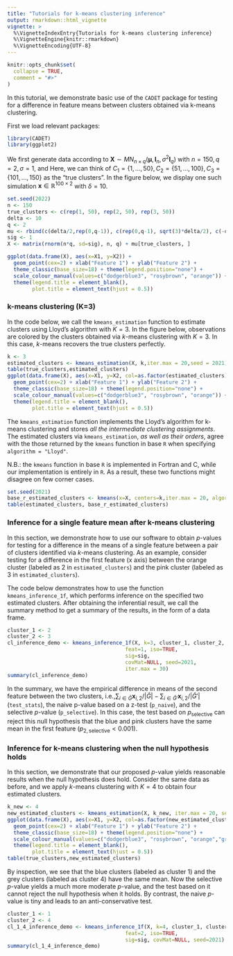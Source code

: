 ```yaml
---
title: "Tutorials for k-means clustering inference"
output: rmarkdown::html_vignette
vignette: >
  %\VignetteIndexEntry{Tutorials for k-means clustering inference}
  %\VignetteEngine{knitr::rmarkdown}
  %\VignetteEncoding{UTF-8}
---
```


```r
knitr::opts_chunk$set(
  collapse = TRUE,
  comment = "#>"
)
```

In this tutorial, we demonstrate basic use of the `CADET` package for testing for a 
difference in feature means between clusters obtained via k-means clustering. 

First we load relevant packages:
```r
library(CADET)
library(ggplot2)
```

We first generate data according to $\mathbf{X} \sim MN_{n\times q}(\boldsymbol{\mu}, \textbf{I}_n, \sigma^2 \textbf{I}_q)$ with $n=150,q=2,\sigma=1,$ and 
\begin{align}
\label{eq:power_model}
\boldsymbol{\mu}_1 =\ldots = \boldsymbol{\mu}_{50} = \begin{bmatrix}
-\delta/2 \\ 0_{q-1}
\end{bmatrix}, \; {\boldsymbol\mu}_{51}=\ldots = \boldsymbol{\mu}_{100} = \begin{bmatrix}
 0_{q-1} \\ \sqrt{3}\delta/2
\end{bmatrix} ,\;
\boldsymbol{\mu}_{101}=\ldots = \boldsymbol{\mu}_{150} = \begin{bmatrix}
\delta/2 \\ 0_{q-1}
\end{bmatrix}.
\end{align}
Here, we can think of $C_1 = \{1,\ldots,50\},C_2 = \{51,\ldots,100\},C_3 = \{101,\ldots,150\}$ as the "true clusters".
In the figure below, we display one such simulation $\mathbf{x}\in\mathbb{R}^{100\times 2}$ with $\delta=10$. 

```r
set.seed(2022)
n <- 150
true_clusters <- c(rep(1, 50), rep(2, 50), rep(3, 50))
delta <- 10
q <- 2
mu <- rbind(c(delta/2,rep(0,q-1)), c(rep(0,q-1), sqrt(3)*delta/2), c(-delta/2,rep(0,q-1)) )
sig <- 1
X <- matrix(rnorm(n*q, sd=sig), n, q) + mu[true_clusters, ]

ggplot(data.frame(X), aes(x=X1, y=X2)) +
  geom_point(cex=2) + xlab("Feature 1") + ylab("Feature 2") +
  theme_classic(base_size=18) + theme(legend.position="none") +
  scale_colour_manual(values=c("dodgerblue3", "rosybrown", "orange")) +
  theme(legend.title = element_blank(),
        plot.title = element_text(hjust = 0.5))
```

### k-means clustering (K=3)
In the code below, we call the `kmeans_estimation` function to estimate clusters using Lloyd's algorithm with $K=3$. In the figure below, observations are colored by the clusters obtained via $k$-means clustering with $K=3$. In this case, $k$-means recovers the true clusters perfectly. 

```r
k <- 3
estimated_clusters <- kmeans_estimation(X, k,iter.max = 20,seed = 2021)$final_cluster
table(true_clusters,estimated_clusters)
ggplot(data.frame(X), aes(x=X1, y=X2, col=as.factor(estimated_clusters))) +
  geom_point(cex=2) + xlab("Feature 1") + ylab("Feature 2") +
  theme_classic(base_size=18) + theme(legend.position="none") +
  scale_colour_manual(values=c("dodgerblue3", "rosybrown", "orange")) +
  theme(legend.title = element_blank(),
        plot.title = element_text(hjust = 0.5))
```

The `kmeans_estimation` function implements the Lloyd's algorithm for k-means clustering and  stores *all the intermediate clustering assignments*. The estimated clusters via `kmeans_estimation`, *as well as their orders*, agree with the those returned by the `kmeans` function in base `R` when specifying `algorithm = "Lloyd"`.

N.B.: the `kmeans` function in base `R` is implemented in Fortran and C, while our implementation is entirely in `R`. As a result, these two functions might disagree on few corner cases. 

```r
set.seed(2021)
base_r_estimated_clusters <- kmeans(x=X, centers=k,iter.max = 20, algorithm = "Lloyd")$cluster
table(estimated_clusters, base_r_estimated_clusters)
```

### Inference for a single feature mean after k-means clustering 

In this section, we demonstrate how to use our software to obtain $p$-values for testing for a difference in the means of a single feature between a pair of clusters identified via $k$-means clustering. As an example, consider testing for a difference in the first feature (x axis) between the orange cluster (labeled as 2 in `estimated_clusters`) and the pink cluster (labeled as 3 in `estimated_clusters`). 

The code below demonstrates how to use the function `kmeans_inference_1f`, which performs inference on the specified two estimated clusters. After obtaining the inferential result, we call the summary method to get a summary of the results, in the form of a data frame.

```r
cluster_1 <- 2
cluster_2 <- 3
cl_inference_demo <- kmeans_inference_1f(X, k=3, cluster_1, cluster_2,
                                      feat=1, iso=TRUE,
                                      sig=sig,
                                      covMat=NULL, seed=2021,
                                      iter.max = 30)
summary(cl_inference_demo)
```

In the summary, we have the empirical difference in means of the second feature between the two clusters, i.e.,$\sum_{i\in \hat{G}}\mathbf{x}_{i,2}/|\hat{{G}}| - \sum_{i\in \hat{G}'}\mathbf{x}_{i,2}/|\hat{G}'|$  (`test_stats`), the naive p-value based on a z-test (`p_naive`), and the selective $p$-value (`p_selective`). In this case, the test based on $p_{\text{selective}}$ can reject this null hypothesis that the blue and pink clusters have the same mean in the first feature ($p_{2,\text{selective}}<0.001$).

### Inference for k-means clustering when the null hypothesis holds

In this section, we demonstrate that our proposed $p$-value yields reasonable results when the null hypothesis does hold. Consider the same data as before, and we apply $k$-means clustering with $K=4$ to obtain four estimated clusters. 

```r
k_new <- 4
new_estimated_clusters <- kmeans_estimation(X, k_new, iter.max = 20, seed = 2021)$final_cluster
ggplot(data.frame(X), aes(x=X1, y=X2, col=as.factor(new_estimated_clusters))) +
  geom_point(cex=2) + xlab("Feature 1") + ylab("Feature 2") +
  theme_classic(base_size=18) + theme(legend.position="none") +
  scale_colour_manual(values=c("dodgerblue3", "rosybrown", "orange","grey")) +
  theme(legend.title = element_blank(),
        plot.title = element_text(hjust = 0.5))
table(true_clusters,new_estimated_clusters)
```

By inspection, we see that the blue clusters (labeled as cluster 1) and the grey clusters (labeled as cluster 4) have the same mean. Now the selective $p$-value yields a much more moderate $p$-value, and the test based on it cannot reject the null hypothesis when it holds. By contrast, the naive $p$-value is tiny and leads to an anti-conservative test.

```r
cluster_1 <- 1
cluster_2 <- 4
cl_1_4_inference_demo <- kmeans_inference_1f(X, k=4, cluster_1, cluster_2,
                                      feat=2, iso=TRUE,
                                      sig=sig, covMat=NULL, seed=2021)
summary(cl_1_4_inference_demo)
```


